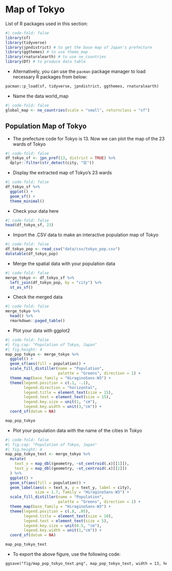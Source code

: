 # Map of Tokyo

List of R packages used in this section:

```r
#| code-fold: false
library(sf)
library(tidyverse)
library(jpndistrict) # to get the base map of Japan's prefecture
library(ggthemes) # to use theme_map
library(rnaturalearth) # to use ne_countries
library(DT) # to produce data table
```

-   Alternatively, you can use the `pacman` package manager to load necessary R packages from below:

```txt
pacman::p_load(sf, tidyverse, jpndistrict, ggthemes, rnaturalearth)
```

-   Name the data world_map

```r
#| code-fold: false
global_map <- ne_countries(scale = "small", returnclass = "sf")
```

## Population Map of Tokyo

-   The prefecture code for Tokyo is 13. Now we can plot the map of the 23 wards of Tokyo

```r
#| code-fold: false
df_tokyo_sf <- jpn_pref(13, district = TRUE) %>% 
  dplyr::filter(str_detect(city, "区")) 
```

-   Display the extracted map of Tokyo's 23 wards

```r
#| code-fold: false
df_tokyo_sf %>%
  ggplot() +
  geom_sf() +
  theme_minimal()
```

-   Check your data here

```r
#| code-fold: false
head(df_tokyo_sf, 23)
```

-   Import the .CSV data to make an interactive population map of Tokyo

```r
#| code-fold: false
df_tokyo_pop <- read_csv("data/csv/tokyo_pop.csv")
datatable(df_tokyo_pop)
```

-   Merge the spatial data with your population data

```r
#| code-fold: false
merge_tokyo <- df_tokyo_sf %>% 
  left_join(df_tokyo_pop, by = "city") %>% 
  st_as_sf()
```

-   Check the merged data

```r
#| code-fold: false
merge_tokyo %>% 
  head() %>% 
  rmarkdown::paged_table()
```

-   Plot your data with ggplot2

```r
#| code-fold: false
#| fig.cap: "Population of Tokyo, Japan"
#| fig.height: 4
map_pop_tokyo <- merge_tokyo %>% 
  ggplot() +
  geom_sf(aes(fill = population)) +
  scale_fill_distiller(name = "Population",
                       palette = "Greens", direction = 1) +
  theme_map(base_family = "HiraginoSans-W3") +
  theme(legend.position = c(.1, -.1),
        legend.direction = "horizontal",
        legend.title = element_text(size = 15), 
        legend.text = element_text(size = 15),
        legend.key.size = unit(1, "cm"),
        legend.key.width = unit(3,"cm")) +
  coord_sf(datum = NA) 

map_pop_tokyo
```

-   Plot your population data with the name of the cities in Tokyo

```r
#| code-fold: false
#| fig.cap: "Population of Tokyo, Japan"
#| fig.height: 4
map_pop_tokyo_text <- merge_tokyo %>% 
  mutate(
    text_x = map_dbl(geometry, ~st_centroid(.x)[[1]]),
    text_y = map_dbl(geometry, ~st_centroid(.x)[[2]])
  ) %>% 
  ggplot() +
  geom_sf(aes(fill = population)) +
  geom_label(aes(x = text_x, y = text_y, label = city), 
             size = 1.7, family = "HiraginoSans-W3") +
  scale_fill_distiller(name = "Population",
                       palette = "Greens", direction = 1) +
  theme_map(base_family = "HiraginoSans-W3") +
  theme(legend.position = c(.8, .05),
        legend.title = element_text(size = 10), 
        legend.text = element_text(size = 5),
        legend.key.size = unit(0.5, "cm"),
        legend.key.width = unit(1,"cm")) +
  coord_sf(datum = NA) 

map_pop_tokyo_text
```

-   To export the above figure, use the following code:

```txt
ggsave("fig/map_pop_tokyo_text.png", map_pop_tokyo_text, width = 13, height = 13)
```
